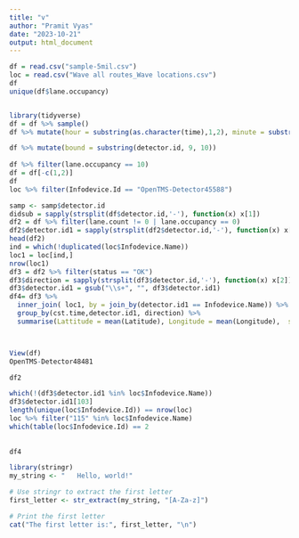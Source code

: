 ---
title: "v"
author: "Pramit Vyas"
date: "2023-10-21"
output: html_document
---

```{R}
df = read.csv("sample-5mil.csv")
loc = read.csv("Wave all routes_Wave locations.csv")
df
unique(df$lane.occupancy)



```
```{R}
library(tidyverse)
df = df %>% sample()
df %>% mutate(hour = substring(as.character(time),1,2), minute = substring(as.character(time),3,4), second = substring(as.character(time),5,6), )

df %>% mutate(bound = substring(detector.id, 9, 10))
  
df %>% filter(lane.occupancy == 10)
df = df[-c(1,2)]
df
loc %>% filter(Infodevice.Id == "OpenTMS-Detector45588")

samp <- samp$detector.id
didsub = sapply(strsplit(df$detector.id,'-'), function(x) x[1])
df2 = df %>% filter(lane.count != 0 | lane.occupancy == 0)
df2$detector.id1 = sapply(strsplit(df2$detector.id,'-'), function(x) x[1])
head(df2)
ind = which(!duplicated(loc$Infodevice.Name))
loc1 = loc[ind,]
nrow(loc1)
df3 = df2 %>% filter(status == "OK")
df3$direction = sapply(strsplit(df3$detector.id,'-'), function(x) x[2]) %>% sapply(function(x) str_extract(x, "[A-Za-z]"))
df3$detector.id1 = gsub("\\s+", "", df3$detector.id1)
df4= df3 %>% 
  inner_join( loc1, by = join_by(detector.id1 == Infodevice.Name)) %>% 
  group_by(cst.time,detector.id1, direction) %>% 
  summarise(Lattitude = mean(Latitude), Longitude = mean(Longitude),  sample.period = mode(sample.period), lane.occupancy = mean(lane.occupancy)/100, lane.count = sum(lane.count), lane.speed = mean(lane.speed))



View(df)
OpenTMS-Detector48481

df2

which(!(df3$detector.id1 %in% loc$Infodevice.Name))
df3$detector.id1[103]
length(unique(loc$Infodevice.Id)) == nrow(loc)
loc %>% filter("115" %in% loc$Infodevice.Name)
which(table(loc$Infodevice.Id) == 2
      
      
df4
```



```{R}
library(stringr)
my_string <- "   Hello, world!"

# Use stringr to extract the first letter
first_letter <- str_extract(my_string, "[A-Za-z]")

# Print the first letter
cat("The first letter is:", first_letter, "\n")
```







